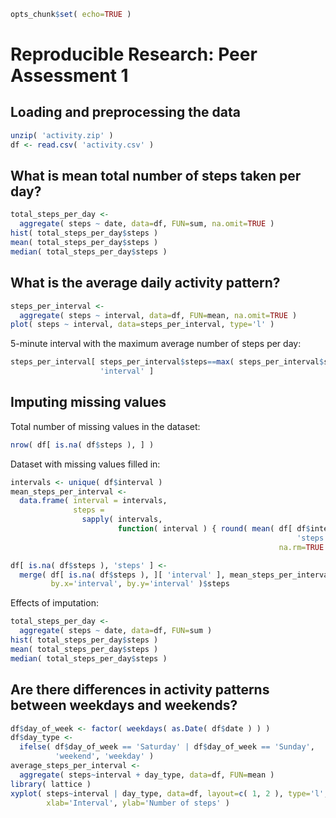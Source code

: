 ```r
opts_chunk$set( echo=TRUE )
```

# Reproducible Research: Peer Assessment 1


## Loading and preprocessing the data

```r
unzip( 'activity.zip' )
df <- read.csv( 'activity.csv' )
```

## What is mean total number of steps taken per day?

```r
total_steps_per_day <-
  aggregate( steps ~ date, data=df, FUN=sum, na.omit=TRUE )
hist( total_steps_per_day$steps )
mean( total_steps_per_day$steps )
median( total_steps_per_day$steps )
```

## What is the average daily activity pattern?

```r
steps_per_interval <-
  aggregate( steps ~ interval, data=df, FUN=mean, na.omit=TRUE )
plot( steps ~ interval, data=steps_per_interval, type='l' )
```

5-minute interval with the maximum average number of steps per day:

```r
steps_per_interval[ steps_per_interval$steps==max( steps_per_interval$steps ),
                    'interval' ]
```

## Imputing missing values

Total number of missing values in the dataset:

```r
nrow( df[ is.na( df$steps ), ] )
```

Dataset with missing values filled in:

```r
intervals <- unique( df$interval )
mean_steps_per_interval <-
  data.frame( interval = intervals,
              steps =
                sapply( intervals,
                        function( interval ) { round( mean( df[ df$interval==interval,
                                                                'steps' ],
                                                            na.rm=TRUE ) ) } ) )

df[ is.na( df$steps ), 'steps' ] <-
  merge( df[ is.na( df$steps ), ][ 'interval' ], mean_steps_per_interval,
         by.x='interval', by.y='interval' )$steps

```

Effects of imputation:

```r
total_steps_per_day <-
  aggregate( steps ~ date, data=df, FUN=sum )
hist( total_steps_per_day$steps )
mean( total_steps_per_day$steps )
median( total_steps_per_day$steps )
```

## Are there differences in activity patterns between weekdays and weekends?

```r
df$day_of_week <- factor( weekdays( as.Date( df$date ) ) )
df$day_type <-
  ifelse( df$day_of_week == 'Saturday' | df$day_of_week == 'Sunday',
          'weekend', 'weekday' )
average_steps_per_interval <-
  aggregate( steps~interval + day_type, data=df, FUN=mean )
library( lattice )
xyplot( steps~interval | day_type, data=df, layout=c( 1, 2 ), type='l',
        xlab='Interval', ylab='Number of steps' )
```
